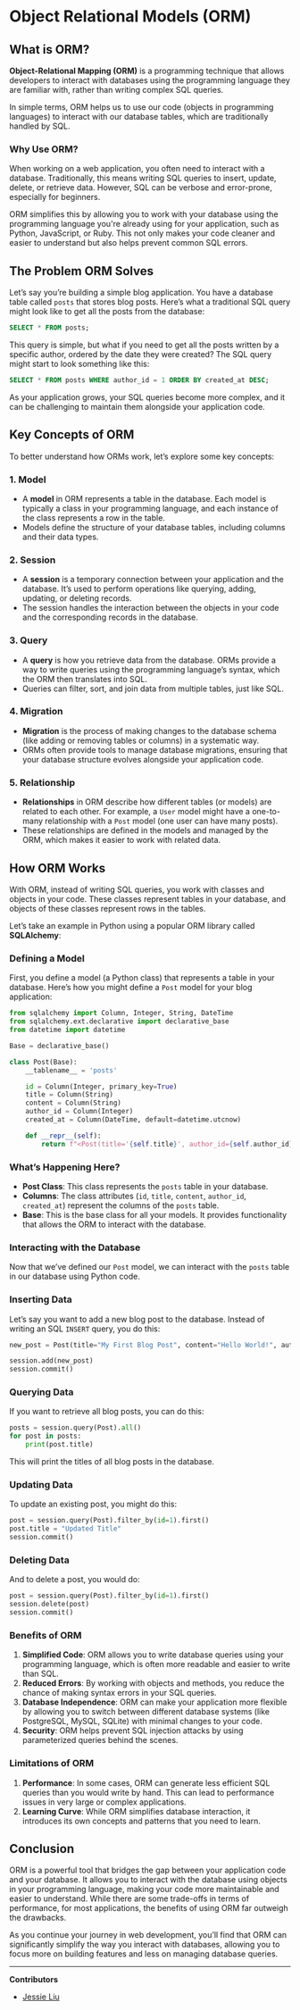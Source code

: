 # Object Relational Models (ORM)

## What is ORM?

**Object-Relational Mapping (ORM)** is a programming technique that allows developers to interact with databases using the programming language they are familiar with, rather than writing complex SQL queries.

In simple terms, ORM helps us to use our code (objects in programming languages) to interact with our database tables, which are traditionally handled by SQL.

### Why Use ORM?

When working on a web application, you often need to interact with a database. Traditionally, this means writing SQL queries to insert, update, delete, or retrieve data. However, SQL can be verbose and error-prone, especially for beginners.

ORM simplifies this by allowing you to work with your database using the programming language you're already using for your application, such as Python, JavaScript, or Ruby. This not only makes your code cleaner and easier to understand but also helps prevent common SQL errors.

## The Problem ORM Solves

Let’s say you’re building a simple blog application. You have a database table called `posts` that stores blog posts. Here’s what a traditional SQL query might look like to get all the posts from the database:

```sql
SELECT * FROM posts;

```

This query is simple, but what if you need to get all the posts written by a specific author, ordered by the date they were created? The SQL query might start to look something like this:

```sql
SELECT * FROM posts WHERE author_id = 1 ORDER BY created_at DESC;

```

As your application grows, your SQL queries become more complex, and it can be challenging to maintain them alongside your application code.

## Key Concepts of ORM

To better understand how ORMs work, let’s explore some key concepts:

### 1. **Model**

- A **model** in ORM represents a table in the database. Each model is typically a class in your programming language, and each instance of the class represents a row in the table.
- Models define the structure of your database tables, including columns and their data types.

### 2. **Session**

- A **session** is a temporary connection between your application and the database. It’s used to perform operations like querying, adding, updating, or deleting records.
- The session handles the interaction between the objects in your code and the corresponding records in the database.

### 3. **Query**

- A **query** is how you retrieve data from the database. ORMs provide a way to write queries using the programming language’s syntax, which the ORM then translates into SQL.
- Queries can filter, sort, and join data from multiple tables, just like SQL.

### 4. **Migration**

- **Migration** is the process of making changes to the database schema (like adding or removing tables or columns) in a systematic way.
- ORMs often provide tools to manage database migrations, ensuring that your database structure evolves alongside your application code.

### 5. **Relationship**

- **Relationships** in ORM describe how different tables (or models) are related to each other. For example, a `User` model might have a one-to-many relationship with a `Post` model (one user can have many posts).
- These relationships are defined in the models and managed by the ORM, which makes it easier to work with related data.

## How ORM Works

With ORM, instead of writing SQL queries, you work with classes and objects in your code. These classes represent tables in your database, and objects of these classes represent rows in the tables.

Let’s take an example in Python using a popular ORM library called **SQLAlchemy**:

### Defining a Model

First, you define a model (a Python class) that represents a table in your database. Here’s how you might define a `Post` model for your blog application:

```python
from sqlalchemy import Column, Integer, String, DateTime
from sqlalchemy.ext.declarative import declarative_base
from datetime import datetime

Base = declarative_base()

class Post(Base):
    __tablename__ = 'posts'

    id = Column(Integer, primary_key=True)
    title = Column(String)
    content = Column(String)
    author_id = Column(Integer)
    created_at = Column(DateTime, default=datetime.utcnow)

    def __repr__(self):
        return f"<Post(title='{self.title}', author_id={self.author_id})>"

```

### What’s Happening Here?

- **Post Class**: This class represents the `posts` table in your database.
- **Columns**: The class attributes (`id`, `title`, `content`, `author_id`, `created_at`) represent the columns of the `posts` table.
- **Base**: This is the base class for all your models. It provides functionality that allows the ORM to interact with the database.

### Interacting with the Database

Now that we’ve defined our `Post` model, we can interact with the `posts` table in our database using Python code.

### Inserting Data

Let’s say you want to add a new blog post to the database. Instead of writing an SQL `INSERT` query, you do this:

```python
new_post = Post(title="My First Blog Post", content="Hello World!", author_id=1)

session.add(new_post)
session.commit()

```

### Querying Data

If you want to retrieve all blog posts, you can do this:

```python
posts = session.query(Post).all()
for post in posts:
    print(post.title)

```

This will print the titles of all blog posts in the database.

### Updating Data

To update an existing post, you might do this:

```python
post = session.query(Post).filter_by(id=1).first()
post.title = "Updated Title"
session.commit()

```

### Deleting Data

And to delete a post, you would do:

```python
post = session.query(Post).filter_by(id=1).first()
session.delete(post)
session.commit()

```

### Benefits of ORM

1. **Simplified Code**: ORM allows you to write database queries using your programming language, which is often more readable and easier to write than SQL.
2. **Reduced Errors**: By working with objects and methods, you reduce the chance of making syntax errors in your SQL queries.
3. **Database Independence**: ORM can make your application more flexible by allowing you to switch between different database systems (like PostgreSQL, MySQL, SQLite) with minimal changes to your code.
4. **Security**: ORM helps prevent SQL injection attacks by using parameterized queries behind the scenes.

### Limitations of ORM

1. **Performance**: In some cases, ORM can generate less efficient SQL queries than you would write by hand. This can lead to performance issues in very large or complex applications.
2. **Learning Curve**: While ORM simplifies database interaction, it introduces its own concepts and patterns that you need to learn.

## Conclusion

ORM is a powerful tool that bridges the gap between your application code and your database. It allows you to interact with the database using objects in your programming language, making your code more maintainable and easier to understand. While there are some trade-offs in terms of performance, for most applications, the benefits of using ORM far outweigh the drawbacks.

As you continue your journey in web development, you’ll find that ORM can significantly simplify the way you interact with databases, allowing you to focus more on building features and less on managing database queries.

---

**Contributors**

- [Jessie Liu](http://www.linkedin.com/in/jess04liu)